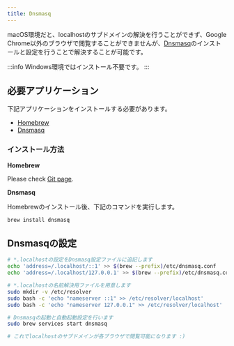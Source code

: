 ```yaml
---
title: Dnsmasq
---
```


macOS環境だと、localhostのサブドメインの解決を行うことができず、Google Chrome以外のブラウザで閲覧することができませんが、[Dnsmasq](https://thekelleys.org.uk/dnsmasq/doc.html)のインストールと設定を行うことで解決することが可能です。

:::info
Windows環境ではインストール不要です。
:::


## 必要アプリケーション

下記アプリケーションをインストールする必要があります。

* [Homebrew](https://brew.sh/)
* [Dnsmasq](https://thekelleys.org.uk/dnsmasq/doc.html)


### インストール方法

**Homebrew**

Please check [Git page](/docs/env/git).


**Dnsmasq**

Homebrewのインストール後、下記のコマンドを実行します。

```bash
brew install dnsmasq
```

## Dnsmasqの設定

```bash
# *.localhostの設定をDnsmasq設定ファイルに追記します
echo 'address=/.localhost/::1' >> $(brew --prefix)/etc/dnsmasq.conf
echo 'address=/.localhost/127.0.0.1' >> $(brew --prefix)/etc/dnsmasq.conf

# *.localhostの名前解決用ファイルを用意します
sudo mkdir -v /etc/resolver
sudo bash -c 'echo "nameserver ::1" >> /etc/resolver/localhost'
sudo bash -c 'echo "nameserver 127.0.0.1" >> /etc/resolver/localhost'

# Dnsmasqの起動と自動起動設定を行います
sudo brew services start dnsmasq

# これでlocalhostのサブドメインが各ブラウザで閲覧可能になります :)
```